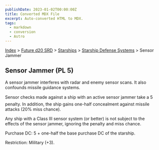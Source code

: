 ```yaml
---
publishDate: 2023-01-02T00:00:00Z
title: Converted MDX File
excerpt: Auto-converted HTML to MDX.
tags:
  - markdown
  - conversion
  - Astro
---
```


[Index](-index) > [Future d20 SRD](future-d20-srd-index) > [Starships](future-d20-srd-starships-index) > [Starship Defense Systems](future-d20-srd-starships-starship-defense-systems-index) > Sensor Jammer

## Sensor Jammer (PL 5)

A sensor jammer interferes with radar and enemy sensor scans. It also confounds missile guidance systems.

Sensor checks made against a ship with an active sensor jammer take a 5 penalty. In addition, the ship gains one-half concealment against missile attacks (20% miss chance).

Any ship with a Class III sensor system (or better) is not subject to the effects of the sensor jammer, ignoring the penalty and miss chance.

Purchase DC: 5 + one-half the base purchase DC of the starship.

Restriction: Military (+3).
